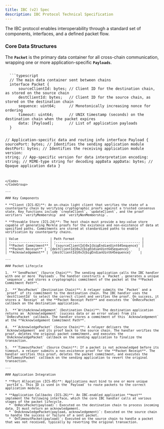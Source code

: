 ```yaml
---
title: IBC (v2) Spec
description: IBC Protocol Technical Specification
---
```


The IBC protocol enables interoperability through a standard set of components, interfaces, and a defined packet flow.

### Core Data Structures

The **`Packet`** is the primary data container for all cross-chain communication, wrapping one or more application-specific **`Payloads`**.

<CodeGroup>
  <Code title="packet.ts">
  ```typescript
  // The main data container sent between chains
  interface Packet {
      sourceClientId: bytes; // Client ID for the destination chain, as stored on the source chain
      destClientId: bytes;   // Client ID for the source chain, as stored on the destination chain
      sequence: uint64;      // Monotonically increasing nonce for ordering
      timeout: uint64;       // UNIX timestamp (seconds) on the destination chain when the packet expires
      data: [Payload];       // List of application payloads
  }

  // Application-specific data and routing info
  interface Payload {
      sourcePort: bytes;     // Identifies the sending application module
      destPort: bytes;       // Identifies the receiving application module
      version: string;       // App-specific version for data interpretation
      encoding: string;      // MIME-type string for decoding appData
      appData: bytes;        // Opaque application data
  }
  ```
  </Code>
</CodeGroup>

---

### Key Components

* **Client (ICS-02)**: An on-chain light client that verifies the state of a counterparty chain by verifying cryptographic proofs against a trusted consensus state. Key functions include `createClient`, `updateClient`, and the proof verifiers `verifyMembership` and `verifyNonMembership`.

* **Provable Store (ICS-24)**: The host chain must provide a key-value store capable of generating Merkle proofs for the existence and non-existence of data at specified paths. Commitments are stored at standardized paths to enable verification by counterparty chains.

| Value                 | Path Format                                    |
| :-------------------- | :--------------------------------------------- |
| **Packet Commitment** | `{sourceClientId}0x1{bigEndianUint64Sequence}` |
| **Packet Receipt** | `{destClientId}0x2{bigEndianUint64Sequence}`    |
| **Acknowledgement** | `{destClientId}0x3{bigEndianUint64Sequence}`    |

---

### Packet Lifecycle

1.  **`SendPacket` (Source Chain)**: The sending application calls the IBC handler with one or more `Payloads`. The handler constructs a `Packet`, generates a unique `sequence`, and stores a cryptographic commitment of the packet at the **Packet Commitment Path**.

2.  **`RecvPacket` (Destination Chain)**: A relayer submits the `Packet` and a `proof` of its commitment to the destination chain. The IBC handler uses the `destClientId` to select the correct client and verifies the proof. On success, it stores a `Receipt` at the **Packet Receipt Path** and executes the `OnRecvPacket` callback on the destination application.

3.  **`WriteAcknowledgement` (Destination Chain)**: The destination application returns an `Acknowledgement` (success data or an error value) from its `OnRecvPacket` callback. The handler stores a commitment of this `Acknowledgement` at the **Acknowledgement Commitment Path**.

4.  **`AcknowledgePacket` (Source Chain)**: A relayer delivers the `Acknowledgement` and its proof back to the source chain. The handler verifies the proof, deletes the original packet commitment, and executes the `OnAcknowledgePacket` callback on the sending application to finalize the transaction.

5.  **`TimeoutPacket` (Source Chain)**: If a packet is not acknowledged before its timeout, a relayer submits a non-existence proof for the **Packet Receipt**. The handler verifies this proof, deletes the packet commitment, and executes the `OnTimeoutPacket` callback on the sending application to revert the original transaction.

---

### Application Integration

* **Port Allocation (ICS-05)**: Applications must bind to one or more unique `portId`s. This ID is used in the `Payload` to route packets to the correct application module.

* **Application Callbacks (ICS-26)**: An IBC-enabled application **must** implement the following interface, which the core IBC handler calls at various stages of the packet lifecycle.
    * `OnRecvPacket(payload)`: Executed on the destination chain to process incoming data. It must return an acknowledgement.
    * `OnAcknowledgePacket(payload, acknowledgement)`: Executed on the source chain to handle the success or failure of a sent packet.
    * `OnTimeoutPacket(payload)`: Executed on the source chain to handle a packet that was not received, typically by reverting the original transaction.
